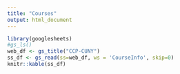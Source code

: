```yaml
---
title: "Courses"
output: html_document
---
```



```r
library(googlesheets)
#gs_ls()
web_df <- gs_title("CCP-CUNY")
ss_df <- gs_read(ss=web_df, ws = 'CourseInfo', skip=0)
knitr::kable(ss_df)

```

